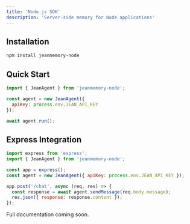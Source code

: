 ```yaml
---
title: 'Node.js SDK'
description: 'Server-side memory for Node applications'
---
```


## Installation

```bash
npm install jeanmemory-node
```

## Quick Start

```javascript
import { JeanAgent } from 'jeanmemory-node';

const agent = new JeanAgent({
  apiKey: process.env.JEAN_API_KEY
});

await agent.run();
```

## Express Integration

```javascript
import express from 'express';
import { JeanAgent } from 'jeanmemory-node';

const app = express();
const agent = new JeanAgent({ apiKey: process.env.JEAN_API_KEY });

app.post('/chat', async (req, res) => {
  const response = await agent.sendMessage(req.body.message);
  res.json({ response: response.content });
});
```

Full documentation coming soon.